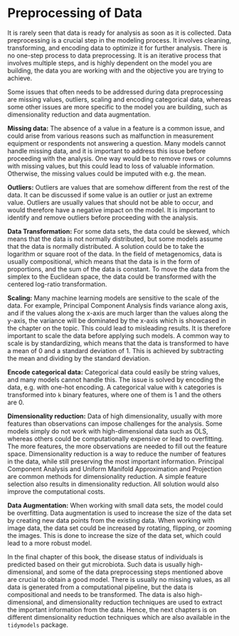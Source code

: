 # Preprocessing of Data

It is rarely seen that data is ready for analysis as soon as it is collected. Data preprocessing is a crucial step in the modeling process. It involves cleaning, transforming, and encoding data to optimize it for further analysis. There is no one-step process to data preprocessing. It is an iterative process that involves multiple steps, and is highly dependent on the model you are building, the data you are working with and the objective you are trying to achieve.

Some issues that often needs to be addressed during data preprocessing are missing values, outliers, scaling and encoding categorical data, whereas some other issues are more specific to the model you are building, such as dimensionality reduction and data augmentation.

**Missing data:** The absence of a value in a feature is a common issue, and could arise from various reasons such as malfunction in measurement equipment or respondents not answering a question. Many models cannot handle missing data, and it is important to address this issue before proceeding with the analysis. One way would be to remove rows or columns with missing values, but this could lead to loss of valuable information. Otherwise, the missing values could be imputed with e.g. the mean.

**Outliers:** Outliers are values that are somehow different from the rest of the data. It can be discussed if some value is an outlier or just an extreme value. Outliers are usually values that should not be able to occur, and would therefore have a negative impact on the model. It is important to identify and remove outliers before proceeding with the analysis.

**Data Transformation:** For some data sets, the data could be skewed, which means that the data is not normally distributed, but some models assume that the data is normally distributed. A solution could be to take the logarithm or square root of the data. In the field of metagenomics, data is usually compositional, which means that the data is in the form of proportions, and the sum of the data is constant. To move the data from the simplex to the Euclidean space, the data could be transformed with the centered log-ratio transformation.

**Scaling:** Many machine learning models are sensitive to the scale of the data. For example, Principal Component Analysis finds variance along axis, and if the values along the x-axis are much larger than the values along the y-axis, the variance will be dominated by the x-axis which is showcased in the chapter on the topic. This could lead to misleading results. It is therefore important to scale the data before applying such models. A common way to scale is by standardizing, which means that the data is transformed to have a mean of 0 and a standard deviation of 1. This is achieved by subtracting the mean and dividing by the standard deviation.

**Encode categorical data:** Categorical data could easily be string values, and many models cannot handle this. The issue is solved by encoding the data, e.g. with one-hot encoding. A categorical value with `k` categories is transformed into `k` binary features, where one of them is 1 and the others are 0.

**Dimensionality reduction:** Data of high dimensionality, usually with more features than observations can impose challenges for the analysis. Some models simply do not work with high-dimensional data such as OLS, whereas others could be computationally expensive or lead to overfitting. The more features, the more observations are needed to fill out the feature space. Dimensionality reduction is a way to reduce the number of features in the data, while still preserving the most important information. Principal Component Analysis and Uniform Manifold Approximation and Projection are common methods for dimensionality reduction. A simple feature selection also results in dimensionality reduction. All solution would also improve the computational costs.

**Data Augmentation:** When working with small data sets, the model could be overfitting. Data augmentation is used to increase the size of the data set by creating new data points from the existing data. When working with image data, the data set could be increased by rotating, flipping, or zooming the images. This is done to increase the size of the data set, which could lead to a more robust model.

In the final chapter of this book, the disease status of individuals is predicted based on their gut microbiota. Such data is usually high-dimensional, and some of the data preprocessing steps mentioned above are crucial to obtain a good model. There is usually no missing values, as all data is generated from a computational pipeline, but the data is compositional and needs to be transformed. The data is also high-dimensional, and dimensionality reduction techniques are used to extract the important information from the data. Hence, the next chapters is on different dimensionality reduction techniques which are also available in the `tidymodels` package.